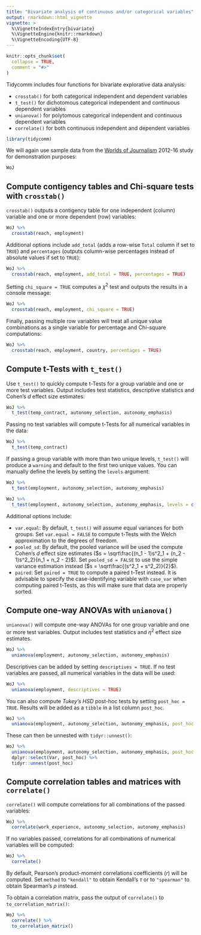 ```yaml
---
title: "Bivariate analysis of continuous and/or categorical variables"
output: rmarkdown::html_vignette
vignette: >
  %\VignetteIndexEntry{bivariate}
  %\VignetteEngine{knitr::rmarkdown}
  %\VignetteEncoding{UTF-8}
---
```


```r
knitr::opts_chunk$set(
  collapse = TRUE,
  comment = "#>"
)
```

Tidycomm includes four functions for bivariate explorative data analysis:

- `crosstab()` for both categorical independent and dependent variables
- `t_test()` for dichotomous categorical independent and continuous dependent variables
- `unianova()` for polytomous categorical independent and continuous dependent variables
- `correlate()` for both continuous independent and dependent variables

```r
library(tidycomm)
```

We will again use sample data from the [Worlds of Journalism]("https://worldsofjournalism.org/") 2012-16 study for demonstration purposes: 

```r
WoJ
```

## Compute contigency tables and Chi-square tests with `crosstab()`

`crosstab()` outputs a contigency table for one independent (column) variable and one or more dependent (row) variables:

```r
WoJ %>% 
  crosstab(reach, employment)
```

Additional options include `add_total` (adds a row-wise `Total` column if set to `TRUE`) and `percentages` (outputs column-wise percentages instead of absolute values if set to `TRUE`):

```r
WoJ %>% 
  crosstab(reach, employment, add_total = TRUE, percentages = TRUE)
```

Setting `chi_square = TRUE` computes a $\chi^2$ test and outputs the results in a console message:

```r
WoJ %>% 
  crosstab(reach, employment, chi_square = TRUE)
```

Finally, passing multiple row variables will treat all unique value combinations as a single variable for percentage and Chi-square computations:

```r
WoJ %>% 
  crosstab(reach, employment, country, percentages = TRUE)
```

## Compute t-Tests with `t_test()`

Use `t_test()` to quickly compute t-Tests for a group variable and one or more test variables. Output includes test statistics, descriptive statistics and Cohen's $d$ effect size estimates: 

```r
WoJ %>% 
  t_test(temp_contract, autonomy_selection, autonomy_emphasis)
```

Passing no test variables will compute t-Tests for all numerical variables in the data:

```r
WoJ %>% 
  t_test(temp_contract)
```

If passing a group variable with more than two unique levels, `t_test()` will produce a `warning` and default to the first two unique values. You can manually define the levels by setting the `levels` argument:

```r
WoJ %>% 
  t_test(employment, autonomy_selection, autonomy_emphasis)

WoJ %>% 
  t_test(employment, autonomy_selection, autonomy_emphasis, levels = c("Full-time", "Freelancer"))
```

Additional options include:

- `var.equal`: By default, `t_test()` will assume equal variances for both groups. Set `var.equal = FALSE` to compute t-Tests with the Welch approximation to the degrees of freedom.
- `pooled_sd`: By default, the pooled variance will be used the compute Cohen's $d$ effect size estimates ($s = \sqrt\frac{(n_1 - 1)s^2_1 + (n_2 - 1)s^2_2}{n_1 + n_2 - 2}$).
Set `pooled_sd = FALSE` to use the simple variance estimation instead ($s = \sqrt\frac{(s^2_1 + s^2_2)}{2}$).
- `paired`: Set `paired = TRUE` to compute a paired t-Test instead. It is advisable to specify the case-identifying variable with `case_var` when computing paired t-Tests, as this will make sure that data are properly sorted.

## Compute one-way ANOVAs with `unianova()`

`unianova()` will compute one-way ANOVAs for one group variable and one or more test variables. Output includes test statistics and $\eta^2$ effect size estimates.

```r
WoJ %>% 
  unianova(employment, autonomy_selection, autonomy_emphasis)
```

Descriptives can be added by setting `descriptives = TRUE`. If no test variables are passed, all numerical variables in the data will be used:

```r
WoJ %>% 
  unianova(employment, descriptives = TRUE)
```

You can also compute _Tukey's HSD_ post-hoc tests by setting `post_hoc = TRUE`. Results will be added as a `tibble` in a list column `post_hoc`.

```r
WoJ %>% 
  unianova(employment, autonomy_selection, autonomy_emphasis, post_hoc = TRUE)
```

These can then be unnested with `tidyr::unnest()`:

```r
WoJ %>% 
  unianova(employment, autonomy_selection, autonomy_emphasis, post_hoc = TRUE) %>% 
  dplyr::select(Var, post_hoc) %>% 
  tidyr::unnest(post_hoc)
```

## Compute correlation tables and matrices with `correlate()`

`correlate()` will compute correlations for all combinations of the passed variables:

```r
WoJ %>% 
  correlate(work_experience, autonomy_selection, autonomy_emphasis)
```

If no variables passed, correlations for all combinations of numerical variables will be computed:

```r
WoJ %>% 
  correlate()
```

By default, Pearson's product-moment correlations coefficients ($r$) will be computed. Set `method` to `"kendall"` to obtain Kendall's $\tau$ or to `"spearman"` to obtain Spearman's $\rho$ instead.

To obtain a correlation matrix, pass the output of `correlate()` to `to_correlation_matrix()`:

```r
WoJ %>% 
  correlate() %>% 
  to_correlation_matrix()
```


